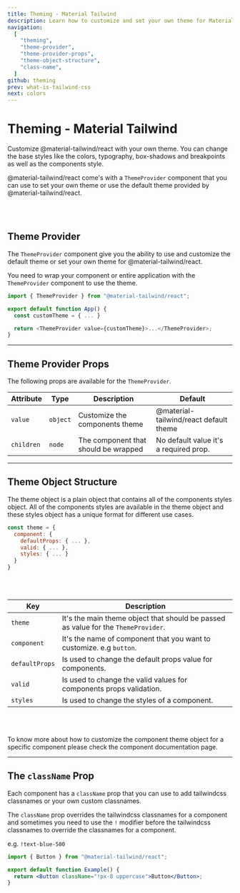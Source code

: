```yaml
---
title: Theming - Material Tailwind
description: Learn how to customize and set your own theme for Material Tailwind components.
navigation:
  [
    "theming",
    "theme-provider",
    "theme-provider-props",
    "theme-object-structure",
    "class-name",
  ]
github: theming
prev: what-is-tailwind-css
next: colors
---
```


# Theming - Material Tailwind

<span id="theming" className="scroll-mt-48" />
Customize @material-tailwind/react with your own theme. You can change the base styles
like the colors, typography, box-shadows and breakpoints as well as the components
style.

@material-tailwind/react come's with a <Code>ThemeProvider</Code> component that you can use to set your own theme or use the default theme provided by @material-tailwind/react.

<br />
<br />

## Theme Provider

<span id="theme-provider" className="scroll-mt-32" />

The <Code>ThemeProvider</Code> component give you the ability to use and customize the default theme or set your own theme for @material-tailwind/react.

You need to wrap your component or entire application with the <Code>ThemeProvider</Code> component to use the theme.

```js
import { ThemeProvider } from "@material-tailwind/react";

export default function App() {
  const customTheme = { ... }

  return <ThemeProvider value={customTheme}>...</ThemeProvider>;
}
```

---

## Theme Provider Props

<span id="theme-provider-props" className="scroll-mt-32" />
The following props are available for the <Code>ThemeProvider</Code>.

| Attribute  | Type                      | Description                          | Default                                |
| ---------- | ------------------------- | ------------------------------------ | -------------------------------------- |
| `value`    | <Code small>object</Code> | Customize the components theme       | @material-tailwind/react default theme |
| `children` | <Code small>node</Code>   | The component that should be wrapped | No default value it's a required prop. |

---

## Theme Object Structure

<span id="theme-object-structure" className="scroll-mt-32" />

The theme object is a plain object that contains all of the components styles object. All of the components styles are available in the theme object and these styles object has a unique format for different use cases.

```js
const theme = {
  component: {
    defaultProps: { ... },
    valid: { ... },
    styles: { ... }
  }
}
```

<br />
<br />

| Key            | Description                                                                                   |
| -------------- | --------------------------------------------------------------------------------------------- |
| `theme`        | It's the main theme object that should be passed as value for the <Code>ThemeProvider</Code>. |
| `component`    | It's the name of component that you want to customize. e.g `button`.                          |
| `defaultProps` | Is used to change the default props value for components.                                     |
| `valid`        | Is used to change the valid values for components props validation.                           |
| `styles`       | Is used to change the styles of a component.                                                  |

<br />
<br />

To know more about how to customize the component theme object for a specific component please check the component documentation page.

---

## The `className` Prop

<span id="class-name" className="scroll-mt-32" />

Each component has a <Code>className</Code> prop that you can use to add tailwindcss classnames or your own custom classnames.

The <Code>className</Code> prop overrides the tailwindcss classnames for a component and sometimes you need to use the <Code>!</Code> modifier before the tailwindcss classnames to override the classnames for a component.

e.g. <Code>!text-blue-500</Code>

```jsx
import { Button } from "@material-tailwind/react";

export default function Example() {
  return <Button className="!px-8 uppercase">Button</Button>;
}
```
